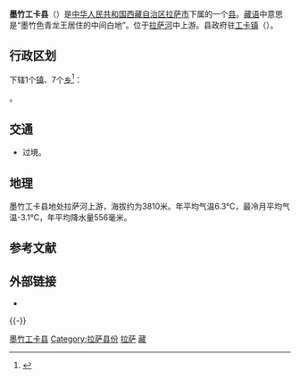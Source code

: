 {{Infobox China County
| county = 墨竹工卡县
| usedname = 
| nameorigin = 
| Photo = 
| Photoname = 
| map = Lhasa Counties.png
| map_caption = [[拉萨市|拉萨市]]下属行政区划
| Pinyin = Mòzhúgōngkǎ Xiàn
| Belong = [[西藏自治区|西藏自治区]][[拉萨市|拉萨市]]
| Types = [[县|县]]
| admincode = 540127
| founded = 
| seat = [[工卡镇|工卡镇]]
| officerTitle = 
| officer = 
| officerTitle2 = 
| officer2 = 
| division = 8
| town = 1
| township = 7
| subdistrict = 
| dialect = 
| post code = 851400
| phone code = 891
| coordinate = 
| area = 5492
| area land = 
| area water = 
| census yr = 2003
| pop = 4万人
| density =  
| GDP = 
| GDP_as_of = 
| GDPPC = 
| carlicense = 藏A
| web = www.xzmzgk.gov.cn
| web_title = 墨竹工卡县政府网
}}
{{ViewTibetanScript}}
'''墨竹工卡县'''（{{bo|z=མལ་གྲོ་གུང་དཀར་རྫོང་།|w=mal gro gung dkar rdzong|p=Maizhokunggar Zong}}）是[[中华人民共和国|中华人民共和国]][[西藏自治区|西藏自治区]][[拉萨市|拉萨市]]下属的一个[[县|县]]。[[藏语|藏语]]中意思是“墨竹色青龙王居住的中间白地”。位于[[拉萨河|拉萨河]]中上游。县政府驻[[工卡镇|工卡镇]]（{{bo|z=གུང་དཀར|w=gung dkar}}）。

== 行政区划 ==
{{PAGENAMEBASE}}下辖1个[[行政建制镇|镇]]、7个[[乡_(中华人民共和国)|乡]]<ref>{{PRC admin/ref sgc|54/01/27}}</ref>：

{{PRC admin/children|54/01/27}}。

== 交通 ==
* {{中国国道名|318}}过境。

== 地理 ==

墨竹工卡县地处拉萨河上游，海拔约为3810米。年平均气温6.3°C，最冷月平均气温-3.1°C，年平均降水量556毫米。

{{Weather box|width=auto
|metric first=y
|single line=y 
|location = 墨竹工卡县 (1981−2010)
|Jan high C = 6.9
|Feb high C = 8.5
|Mar high C = 11.7
|Apr high C = 14.5
|May high C = 18.3
|Jun high C = 21.6
|Jul high C = 21.3
|Aug high C = 20.4
|Sep high C = 19.1
|Oct high C = 16.2
|Nov high C = 11.2
|Dec high C = 7.7

|Jan mean C =  -3.1
|Feb mean C =  -0.4
|Mar mean C =  3.3
|Apr mean C = 6.5
|May mean C = 10.6
|Jun mean C = 14.2
|Jul mean C = 14.0
|Aug mean C = 13.1
|Sep mean C = 11.4
|Oct mean C = 7.2
|Nov mean C =  1.2
|Dec mean C = -2.8

|Jan low C = -11.3
|Feb low C =  -8.3
|Mar low C =  -4.3
|Apr low C =  -0.4
|May low C = 4.0
|Jun low C = 8.1
|Jul low C = 8.7
|Aug low C = 8.1
|Sep low C = 6.1
|Oct low C =  0.4
|Nov low C =  -6.2
|Dec low C =  -10.4

| Jan humidity  =	29
| Feb humidity  =	28
| Mar humidity  =	33
| Apr humidity  =	41
| May humidity  =	48
| Jun humidity  =	56
| Jul humidity  =	67
| Aug humidity  =	70
| Sep humidity  =	67
| Oct humidity  =	50
| Nov humidity  =	37
| Dec humidity  =	32
| year humidity  =	
|precipitation colour = green
|Jan precipitation mm =  2.2
|Feb precipitation mm =  2.5
|Mar precipitation mm =  8.3
|Apr precipitation mm = 15.6
|May precipitation mm =  44.9
|Jun precipitation mm =  96.7
|Jul precipitation mm = 147.8
|Aug precipitation mm = 135.9
|Sep precipitation mm =  87.3
|Oct precipitation mm =  11.7
|Nov precipitation mm =  1.9
|Dec precipitation mm =  1.5

|source 1 = 中国气象数据网<ref name = Cityintro>{{cite web| url = https://data.cma.cn/data/weatherBk.html| script-title = zh:墨竹工卡县 - 气象数据 -中国气象数据网| publisher = Weather China| language = zh-cn| access-date = 2012-06-17| archive-date = 2021-02-19| archive-url = https://web.archive.org/web/20210219231518/http://data.cma.cn/data/weatherBk.html| dead-url = no}}</ref>
}}

== 参考文献 ==
{{reflist}}

== 外部链接 ==
* {{Official website|http://www.xzmzgk.gov.cn/|name=墨竹工卡县人民政府}}

{{-}}
{{西藏行政区划小作品}}
{{墨竹工卡县行政区划}}
{{拉萨市行政区划}}
{{西藏行政区划}}
{{国家级贫困县|前}}

[[Category:墨竹工卡县|]]
[[Category:拉萨县份|Category:拉萨县份]]
[[Category:西藏县份|拉萨]]
[[Category:原国家级贫困县|藏]]